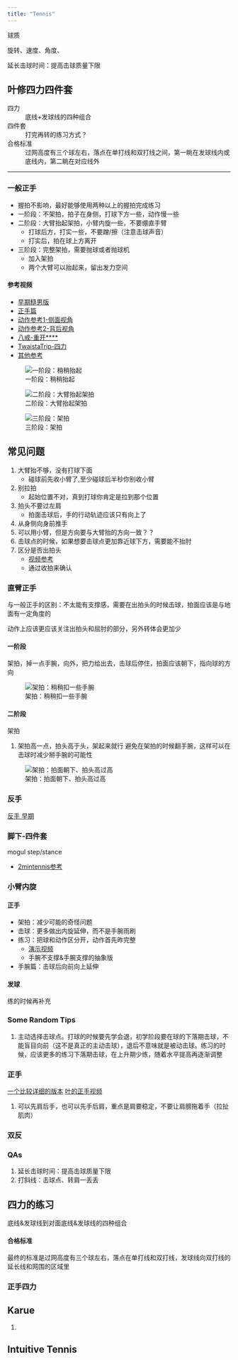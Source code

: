 ```yaml
---
title: "Tennis"
---
```


球质

旋转、速度、角度、

延长击球时间：提高击球质量下限

## 叶修四力四件套

四力
: 底线+发球线的四种组合

四件套
: 打完再转的练习方式？

合格标准
: 过网高度有三个球左右，落点在单打线和双打线之间，第一眺在发球线内或底线内，第二眺在对应线外

---

### 一般正手

- 握拍不影响，最好能够使用两种以上的握拍完成练习
- 一阶段：不架拍，拍子在身侧，打球下方一些，动作慢一些
- 二阶段：大臂抬起架拍，小臂内旋一些，不要绷直手臂
    - 打球后方，打实一些，不要蹭/擦（注意击球声音）
    - 打实后，拍在球上方离开
- 三阶段：完整架拍，需要抛球或者抛球机
    - 加入架拍
    - 两个大臂可以抬起来，留出发力空间

#### 参考视频

- [早期糙男版](https://www.bilibili.com/video/BV1Hr4y1p7Sx/)
- [正手篇](https://www.bilibili.com/video/BV1WZ421n7tt/)
- [动作参考1-侧面视角](https://www.bilibili.com/video/BV1dzafeAEpi/)
- [动作参考2-背后视角](https://www.bilibili.com/video/BV1gB4y1D7bv/)
- [八戒-重开****](https://www.bilibili.com/video/BV1RV411Q7c9/)
- [TwaistaTrip-四力](https://www.bilibili.com/video/BV1Jp421X7fn/)
- [其他参考](https://www.youtube.com/watch?v=s0OHnhuI9mw)


::: {layout-ncol=3}
![一阶段：稍稍抬起](images/2025-02-26-11-17-10.png)

![二阶段：大臂抬起架拍](images/2025-02-26-11-17-56.png)

![三阶段：架拍](images/2025-02-26-10-52-38.png)
:::

::: {.callout-tip collapse="true"}
## 常见问题

1. 大臂抬不够，没有打球下面
    - 碰球前先收小臂了,至少碰球后半秒你别收小臂
2. 别拉拍
    - 起始位置不对，真到打球你肯定是拉到那个位置
3. 拍头不要过左肩
    - 拍面击球后，手的行动轨迹应该只有向上了
4. 从身侧向身前推手
5. 可以用小臂，但是方向要与大臂抬的方向一致？？
6. 击球点的时候，如果想要击球点更加靠近球下方，需要能不抬肘
7. 区分是否出拍头
    - [视频参考](https://www.bilibili.com/video/BV1yJ4m1u7rj/?t=1702)
    - 通过收拍来确认
:::


### 直臂正手

与一般正手的区别：不太能有支撑感，需要在出拍头的时候击球，拍面应该是与地面有一定角度的

动作上应该更应该关注出拍头和屈肘的部分，另外转体会更加少

#### 一阶段

架拍，掉一点手腕，向外，把力给出去，击球后停住，拍面应该朝下，指向球的方向

::: {layout-ncol=3}

![架拍：稍稍扣一些手腕](images/2025-02-27-20-46-22.png)
:::

#### 二阶段

架拍


1. 架拍高一点，拍头高于头，架起来就行
避免在架拍的时候翻手腕，这样可以在击球时减少掰手腕的可能性

::: {layout-ncol=3}
![架拍：拍面朝下、拍头高过高](images/2025-02-27-20-43-27.png)
:::


### 反手

[反手 早期](https://www.bilibili.com/video/BV1GG411J7Ni/)

### 脚下-四件套

mogul step/stance

- [2mintennis参考](https://www.youtube.com/watch?v=Z3g9Ek6ZkqE)


### 小臂内旋

#### 正手

- 架拍：减少可能的奇怪问题
- 击球：更多做出内旋延伸，而不是手腕雨刷
- 练习：把球和动作区分开，动作首先昨完整 
    - [演示视频](https://www.bilibili.com/video/BV1egreYbEbt/?&t=143)
    - 手腕不支撑&手腕支撑的抽象版
- 手腕篇：击球后向前向上延伸

#### 发球

练的时候再补充


### Some Random Tips

1. 主动选择击球点。打球的时候要先学会退，初学阶段要在球的下落期击球，不能盲目向前（这不是真正的主动击球），退后不意味就是被动击球。练习的时候，应该更多的练习下落期击球，在上升期少练，随着水平提高再逐渐调整

### 正手

[一个比较详细的版本](https://www.bilibili.com/video/BV1fv1VYxEjZ/)
[叶的正手视频](https://www.bilibili.com/video/BV1dzafeAEpi/)



1. 可以先肩后手，也可以先手后肩，重点是肩要稳定，不要让肩膀拖着手（拉扯肌肉）


### 双反

### QAs

1. 延长击球时间：提高击球质量下限
2. 打斜线：击球点、转肩一丢丢


## 四力的练习

底线&发球线到对面底线&发球线的四种组合

#### 合格标准

最终的标准是过网高度有三个球左右，落点在单打线和双打线，发球线向双打线的延长线和网围的区域里

### 正手四力





## Karue

1.  

## Intuitive Tennis
